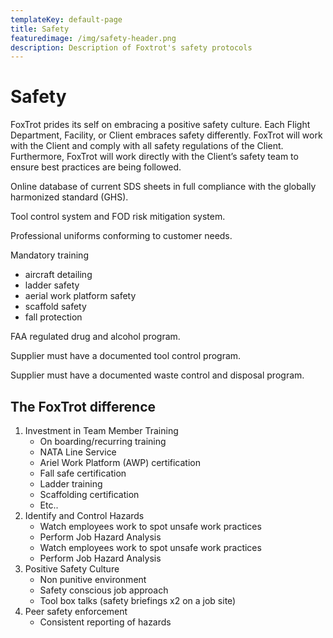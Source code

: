 ```yaml
---
templateKey: default-page
title: Safety
featuredimage: /img/safety-header.png
description: Description of Foxtrot's safety protocols
---
```


# Safety

FoxTrot prides its self on embracing a positive safety culture. Each Flight Department, Facility, or Client embraces safety differently. FoxTrot will work with the Client and comply with all safety regulations of the Client. Furthermore, FoxTrot will work directly with the Client’s safety team to ensure best practices are being followed.

<FeatureTable>
  <FeatureTableColumn header='Accountability'>
Online database of current SDS sheets in full compliance with the globally harmonized standard (GHS).

Tool control system and FOD risk mitigation system.

  </FeatureTableColumn>

  <FeatureTableColumn header='Training'>
Professional uniforms conforming to customer needs.

Mandatory training

- aircraft detailing
- ladder safety
- aerial work platform safety
- scaffold safety
- fall protection

FAA regulated drug and alcohol program.

  </FeatureTableColumn>

  <FeatureTableColumn header='Supplier'>
Supplier must have a documented tool control program.

Supplier must have a documented waste control and disposal program.

  </FeatureTableColumn>

</FeatureTable>

## The FoxTrot difference

1. Investment in Team Member Training
   - On boarding/recurring training
   - NATA Line Service
   - Ariel Work Platform (AWP) certification
   - Fall safe certification
   - Ladder training
   - Scaffolding certification
   - Etc..
1. Identify and Control Hazards
   - Watch employees work to spot unsafe work practices
   - Perform Job Hazard Analysis
   - Watch employees work to spot unsafe work practices
   - Perform Job Hazard Analysis
1. Positive Safety Culture
   - Non punitive environment
   - Safety conscious job approach
   - Tool box talks (safety briefings x2 on a job site)
1. Peer safety enforcement
   - Consistent reporting of hazards
